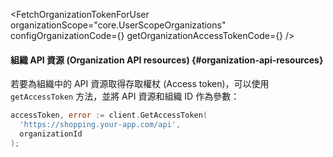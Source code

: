 

<FetchOrganizationTokenForUser
  organizationScope="core.UserScopeOrganizations"
  configOrganizationCode={<ConfigOrganizationCode />}
  getOrganizationAccessTokenCode={<GetOrganizationAccessTokenCode />}
/>

#### 組織 API 資源 (Organization API resources) \{#organization-api-resources}

若要為組織中的 API 資源取得存取權杖 (Access token)，可以使用 `getAccessToken` 方法，並將 API 資源和組織 ID 作為參數：

```go
accessToken, error := client.GetAccessToken(
  'https://shopping.your-app.com/api',
  organizationId
);
```
